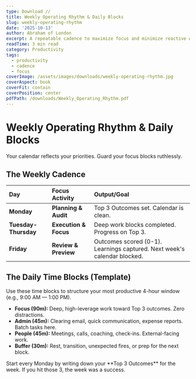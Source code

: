 ```yaml
---
type: Download //
title: Weekly Operating Rhythm & Daily Blocks
slug: weekly-operating-rhythm
date: '2025-10-13'
author: Abraham of London
excerpt: A repeatable cadence to maximize focus and minimize reactive work.
readTime: 3 min read
category: Productivity
tags:
  - productivity
  - cadence
  - focus
coverImage: /assets/images/downloads/weekly-operating-rhythm.jpg
coverAspect: book
coverFit: contain
coverPosition: center
pdfPath: /downloads/Weekly_Operating_Rhythm.pdf
---
```


# Weekly Operating Rhythm & Daily Blocks

<PullLine subtle>Your calendar reflects your priorities. Guard your focus blocks ruthlessly.</PullLine>

## The Weekly Cadence


| Day | Focus Activity | Output/Goal |
|:---|:---|:---|
| **Monday** | **Planning & Audit** | Top 3 Outcomes set. Calendar is clean. |
| **Tuesday-Thursday** | **Execution & Focus** | Deep work blocks completed. Progress on Top 3. |
| **Friday** | **Review & Preview** | Outcomes scored (0-1). Learnings captured. Next week's calendar blocked. |


<Rule />

## The Daily Time Blocks (Template)

Use these time blocks to structure your most productive 4-hour window (e.g., 9:00 AM — 1:00 PM).

- **Focus (90m):** Deep, high-leverage work toward Top 3 outcomes. Zero distractions.
- **Admin (45m):** Clearing email, quick communication, expense reports. Batch tasks here.
- **People (45m):** Meetings, calls, coaching, check-ins. External-facing work.
- **Buffer (30m):** Rest, transition, unexpected fires, or prep for the next block.

<Note tone="key" title="Rule of 3">
Start every Monday by writing down your **Top 3 Outcomes** for the week. If you hit those 3, the week was a success.
</Note>
